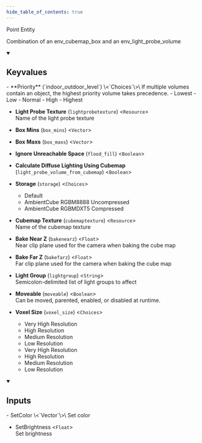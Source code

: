 ```yaml
---
hide_table_of_contents: true
---
```


<!---
!!!!!!
THIS PAGE IS AUTOGENERATED FROM GAME FGD DEFINITIONS!
DO NOT EDIT MANUALLY!
!!!!!!

In order to make edits, you can make an annotation file in /fgd_dump_overrides
-->


Point Entity

Combination of an env_cubemap_box and an env_light_probe_volume

<details open>
<summary><h2>Keyvalues</h2></summary>
- **Priority** (`indoor_outdoor_level`) \<`Choices`\>\
If multiple volumes contain an object, the highest priority volume takes precedence.
  - Lowest 
  - Low 
  - Normal 
  - High 
  - Highest 


- **Light Probe Texture** (`lightprobetexture`) \<`Resource`\>\
Name of the light probe texture

- **Box Mins** (`box_mins`) \<`Vector`\>

- **Box Maxs** (`box_maxs`) \<`Vector`\>

- **Ignore Unreachable Space** (`flood_fill`) \<`Boolean`\>

- **Calculate Diffuse Lighting Using Cubemap** (`light_probe_volume_from_cubemap`) \<`Boolean`\>

- **Storage** (`storage`) \<`Choices`\>
  - Default 
  - AmbientCube RGBM8888 Uncompressed 
  - AmbientCube RGBMDXT5 Compressed 


- **Cubemap Texture** (`cubemaptexture`) \<`Resource`\>\
Name of the cubemap texture

- **Bake Near Z** (`bakenearz`) \<`Float`\>\
Near clip plane used for the camera when baking the cube map

- **Bake Far Z** (`bakefarz`) \<`Float`\>\
Far clip plane used for the camera when baking the cube map

- **Light Group** (`lightgroup`) \<`String`\>\
Semicolon-delimited list of light groups to affect

- **Moveable** (`moveable`) \<`Boolean`\>\
Can be moved, parented, enabled, or disabled at runtime.

- **Voxel Size** (`voxel_size`) \<`Choices`\>
  - Very High Resolution 
  - High Resolution 
  - Medium Resolution 
  - Low Resolution 
  - Very High Resolution 
  - High Resolution 
  - Medium Resolution 
  - Low Resolution 



 </details>
<details open>
<summary><h2>Inputs</h2></summary>
- SetColor \<`Vector`\>\
Set color

- SetBrightness \<`Float`\>\
Set brightness


 </details>

